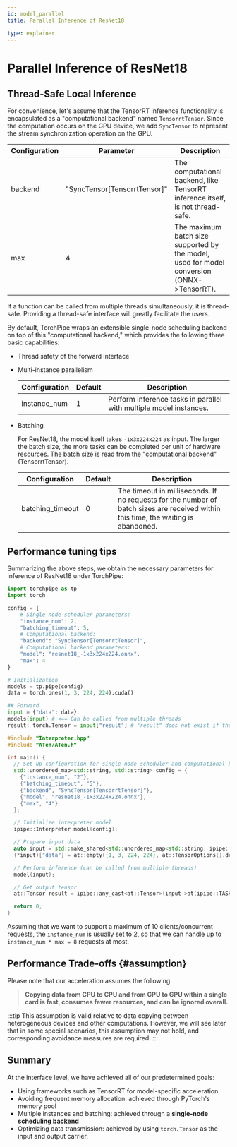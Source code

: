 ```yaml
---
id: model_parallel
title: Parallel Inference of ResNet18

type: explainer
---
```





# Parallel Inference of ResNet18



##  Thread-Safe Local Inference


For convenience, let's assume that the TensorRT inference functionality is encapsulated as a "computational backend" named `TensorrtTensor`. Since the computation occurs on the GPU device, we add `SyncTensor` to represent the stream synchronization operation on the GPU.

| Configuration | Parameter                    | Description                                                                                |
|---------------|------------------------------|--------------------------------------------------------------------------------------------|
| backend       | "SyncTensor[TensorrtTensor]" | The computational backend, like TensorRT inference itself, is not thread-safe.             |
| max           | 4                            | The maximum batch size supported by the model, used for model conversion (ONNX->TensorRT). |



If a function can be called from multiple threads simultaneously, it is thread-safe. Providing a thread-safe interface will greatly facilitate the users.

By default, TorchPipe wraps an extensible single-node scheduling backend on top of this "computational backend," which provides the following three basic capabilities:
- Thread safety of the forward interface

- Multi-instance parallelism

    | Configuration | Default | Description                                                        |
    |---------------|---------|--------------------------------------------------------------------|
    | instance_num  | 1       | Perform inference tasks in parallel with multiple model instances. |


- Batching

    For ResNet18, the model itself takes `-1x3x224x224` as input. The larger the batch size, the more tasks can be completed per unit of hardware resources. The batch size is read from the "computational backend" (TensorrtTensor).

    | Configuration    | Default | Description                                                                                                                        |
    |------------------|---------|------------------------------------------------------------------------------------------------------------------------------------|
    | batching_timeout | 0       | The timeout in milliseconds. If no requests for the number of batch sizes are received within this time, the waiting is abandoned. |


## Performance tuning tips

Summarizing the above steps, we obtain the necessary parameters for inference of ResNet18 under TorchPipe:


<Tabs groupId="language"  className="unique-tabs">
<TabItem value="python" label="Python">



```python
import torchpipe as tp
import torch

config = {
    # Single-node scheduler parameters: 
    "instance_num": 2,
    "batching_timeout": 5,
    # Computational backend:
    "backend": "SyncTensor[TensorrtTensor]",
    # Computational backend parameters:
    "model": "resnet18_-1x3x224x224.onnx",
    "max": 4
}

# Initialization
models = tp.pipe(config)
data = torch.ones(1, 3, 224, 224).cuda()

## Forward
input = {"data": data}
models(input) # <== Can be called from multiple threads
result: torch.Tensor = input["result"] # "result" does not exist if the inference failed
```

</TabItem>
<TabItem value="cpp" label="C++">



```cpp
#include "Interpreter.hpp"
#include "ATen/ATen.h"

int main() {
  // Set up configuration for single-node scheduler and computational backend
  std::unordered_map<std::string, std::string> config = {
    {"instance_num", "2"},
    {"batching_timeout", "5"},
    {"backend", "SyncTensor[TensorrtTensor]"},
    {"model", "resnet18_-1x3x224x224.onnx"},
    {"max", "4"}
  };

  // Initialize interpreter model
  ipipe::Interpreter model(config);

  // Prepare input data
  auto input = std::make_shared<std::unordered_map<std::string, ipipe::any>>();
  (*input)["data"] = at::empty({1, 3, 224, 224}, at::TensorOptions().device(at::kCUDA, -1).dtype(at::kFloat));

  // Perform inference (can be called from multiple threads)
  model(input);

  // Get output tensor
  at::Tensor result = ipipe::any_cast<at::Tensor>(input->at(ipipe::TASK_RESULT_KEY));

  return 0;
}
```

</TabItem>
</Tabs>

Assuming that we want to support a maximum of 10 clients/concurrent requests, the `instance_num` is usually set to 2, so that we can handle up to `instance_num * max = 8` requests at most.




## Performance Trade-offs {#assumption}
Please note that our acceleration assumes the following:
> **Copying data from CPU to CPU and from GPU to GPU within a single card is fast, consumes fewer resources, and can be ignored overall.**

:::tip
This assumption is valid relative to data copying between heterogeneous devices and other computations. However, we will see later that in some special scenarios, this assumption may not hold, and corresponding avoidance measures are required.
:::

## Summary
At the interface level, we have achieved all of our predetermined goals:
- Using frameworks such as TensorRT for model-specific acceleration
- Avoiding frequent memory allocation: achieved through PyTorch's memory pool
- Multiple instances and batching: achieved through a **single-node scheduling backend**
- Optimizing data transmission: achieved by using `torch.Tensor` as the input and output carrier.
